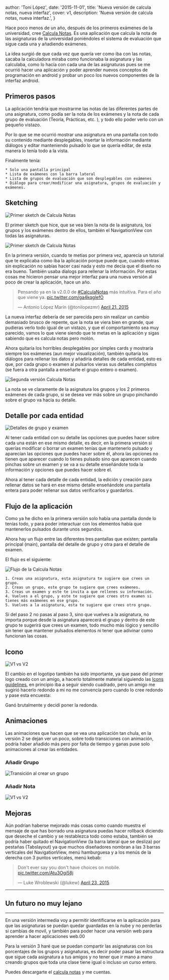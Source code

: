 


  author: 'Toni López',
  date: '2015-11-01',
  title: 'Nueva versión de calcula notas, nueva interfaz',
	cover: v1,
  description:
    'Nueva versión de calcula notas, nueva interfaz.',
}


Hace poco menos de un año, después de los primeros exámenes de la universidad, cree [Calcula Notas][1]. Es una aplicación que calcula la nota de las asignaturas de la universidad poniéndoles el sistema de evaluación que sigue cada una y añadiendo exámenes.

La idea surgió de que cada vez que quería ver como iba con las notas, sacaba la calculadora miraba como funcionaba la asignatura y las calculaba, como lo hacía con cada una de las asignaturas pues se me ocurrió hacer una aplicación y poder aprender nuevos conceptos de programación en android y probar un poco los nuevos componentes de la interfaz android.

## Primeros pasos

La aplicación tendría que mostrarme las notas de las diferentes partes de una asignatura, como podía ser la nota de los exámenes y la nota de cada grupo de evaluación (Teoría, Prácticas, etc. ), y todo ello poder verlo con un pequeño vistazo.

Por lo que se me ocurrió mostrar una asignatura en una pantalla con todo su contenido mediante desplegables, insertar la información mediante diálogos y editar manteniendo pulsado lo que se quería editar, de esta manera lo tenía todo a la vista.

Finalmente tenía:

	* Solo una pantalla principal
	* Lista de exámenes con la barra lateral
	* Lista de grupos de evaluación que son desplegables con exámenes
	* Diálogo para crear/modificar una asignatura, grupos de evaluación y exámenes.

## Sketching

<Image src={sketch1} alt="Primer sketch de Calcula Notas" />

El primer sketch que hice, que se vea bien la nota de la asignatura, los grupos y los exámenes dentro de ellos, también el NavigationView con todas las asignaturas.

<Image src={v1_app} alt="Primer sketch de Calcula Notas" />

En la primera versión, cuando te metias por primera vez, aparecía un tutorial que te explicaba como iba la aplicación porque puede que, cuando entras sin explicación no sabías hacer casi nada y esto me decía que el diseño no era bueno. También usaba dialogs para rellenar la información. Por estas cosas me hicieron pensar una mejor interfaz para una nueva versión al poco de crear la aplicación, hace un año.

<blockquote className="twitter-tweet" lang="en"><p lang="es" dir="ltr">Pensando ya en la v2.0.0 de <a href="https://twitter.com/hashtag/CalculaNotas?src=hash">#CalculaNotas</a> más intuitiva. Para el año que viene ya. <a href="http://t.co/ga4kqglefO">pic.twitter.com/ga4kqglefO</a></p>&mdash; Antonio López Marín (@tonilopezmr) <a href="https://twitter.com/tonilopezmr/status/590631903499268097">April 21, 2015</a></blockquote>
<script async src="//platform.twitter.com/widgets.js" charSet="utf-8"></script>

La nueva interfaz debería de ser parecida pero sin realizar un cambio demasiado brusco de repente, que la nota se viera bien en grande, que pudieras verlo todo igual de un vistazo, y que el comportamiento sea muy parecido, vamos lo que viene siendo que te metas en la aplicación y sigas sabiendo que es calcula notas pero molón.

Ahora quitaría los horribles desplegables por simples cards y mostraría siempre los exámenes (aun mejor visualización), también quitaría los diálogos para rellenar los datos y añadiría detalles de cada entidad, esto es que, por cada grupo o examen al pulsarlos vieras sus detalles completos (se fuera a otra pantalla a enseñarte el grupo entero o examen).

<Image src={v2_app} alt="Segunda versión Calcula Notas" />

La nota se ve claramente de la asignatura los grupos y los 2 primeros exámenes de cada grupo, si se desea ver más sobre un grupo pinchando sobre el grupo va hacía su detalle.

## Detalle por cada entidad

<Image src={detailActivity} alt="Detalles de grupo y examen" />

Al tener cada entidad con su detalle las opciones que puedes hacer sobre cada una están en ese mismo detalle, es decir, en la primera versión si querías modificar o borrar un examen tenías que mantenerlo pulsado y aparecían las opciones que puedes hacer sobre él, ahora las opciones no tienen que aparecer cuando lo tienes pulsado sino que aparecen cuando pinchas sobre un examen y se va a su detalle enseñándote toda la información y opciones que puedes hacer sobre el.

Ahora al tener cada detalle de cada entidad, la edición y creación para rellenar datos se hará en ese mismo detalle enseñándote una pantalla entera para poder rellenar sus datos verificarlos y guardarlos.

## Flujo de la aplicación

Como ya he dicho en la primera versión solo había una pantalla donde lo tenías todo, y para poder interactuar con los elementos había que mantenerlos pulsados durante unos segundos.

Ahora hay un flujo entre las diferentes tres pantallas que existen; pantalla principal (main), pantalla del detalle de grupo y otra para el detalle de examen.

El flujo es el siguiente:

<Image src={flujoApp} alt="Flujo de la Calcula Notas" />

 	1. Creas una asignatura, esta asignatura te sugiere que crees un grupo.
 	2. Creas un grupo, este grupo te sugiere que crees exámenes.
 	3. Creas un examen y este te invita a que rellenes su información.
 	4. Vuelves a el grupo, y este te sugiere que crees otro examen si tienes más exámenes en ese grupo.
 	5. Vuelves a la asignatura, esta te sugiere que crees otro grupo.

Si del paso 2 no pasas al paso 3, sino que vuelves a la asignatura, no importa porque desde la asignatura aparecerá el grupo y dentro de este grupo te sugerirá que crees un examen, todo mucho más lógico y sencillo sin tener que mantener pulsados elementos ni tener que adivinar como funcionan las cosas.

## Icono

<Image src={v1vsv2} alt="V1 vs V2" />

El cambio en el logotipo también ha sido importante, ya que pase del primer logo creado con un amigo, a hacerlo totalmente material siguiendo las [Icons guidelines][3], en principio iba a seguir siendo cuadrado, pero un amigo me sugirió hacerlo redondo a mi no me convencía pero cuando lo cree redondo y pase esta encuesta:

<script type="text/javascript" src="https://apis.google.com/js/plusone.js"></script>
<div className="g-post" data-href="https://plus.google.com/+AntonioLopezMarin/posts/dS2JRxX7Mj9"></div>

Ganó brutalmente y decidí poner la redonda.

## Animaciones

Las animaciones que hacen que se vea una aplicación tan chula, en la versión 2 se dejan ver un poco, sobre todo transiciones con animación, podría haber añadido más pero por falta de tiempo y ganas puse solo animaciones al crear las entidades.

### Añadir Grupo
<Image src={groupAnimation} alt="Transición al crear un grupo" />

### Añadir Nota

<Image src={examAnimation} alt="V1 vs V2" />


## Mejoras

Aún podrían haberse mejorado más cosas como cuando muestra el mensaje de que has borrado una asignatura puedas hacer rollback diciendo que deseche el cambio y se restablezca todo como estaba, también se podría haber quitado el NavigationView (la barra lateral que se desliza) por pestañas (Tabslayout) ya que muchos diseñadores nombran a las 3 barras verticales del NavigationView, menú hamburguesa y a los menús de la derecha con 3 puntos verticales, menú kebab:

<blockquote className="twitter-tweet" lang="en"><p lang="en" dir="ltr">Don&#39;t ever say you don&#39;t have choices on mobile. <a href="http://t.co/Atu3Ogi58j">pic.twitter.com/Atu3Ogi58j</a></p>&mdash; Luke Wroblewski (@lukew) <a href="https://twitter.com/lukew/status/591296890030915585">April 23, 2015</a></blockquote>
<script async src="//platform.twitter.com/widgets.js" charSet="utf-8"></script>

* * *
## Un futuro no muy lejano
* * *
En una versión intermedia voy a permitir identificarse en la aplicación para que las asignaturas se puedan quedar guardadas en la nube y no perderlas si cambias de movil, y también para poder hacer una versión web para aprender a hacer aplicaciones web.00

Para la versión 3 haré que se puedan compartir las asignaturas con los porcentajes de los grupos y asignaturas, es decir poder pasar las estructura que sigue cada asignatura a tus amigos y no tener que ir mano a mano creando grupos que toda una clase tiene igual o incluso un curso entero.

Puedes descargarte el [calcula notas][1] y me cuentas.

[1]: http://tonilopezmr.com/calculanotas
[2]: http://developer.android.com/intl/es/training/material/lists-cards.html
[3]: https://www.google.com/design/spec/style/icons.html#icons-product-icons
